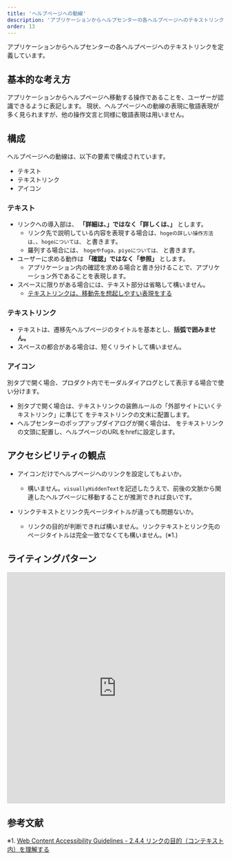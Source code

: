 ```yaml
---
title: 'ヘルプページへの動線'
description: 'アプリケーションからヘルプセンターの各ヘルプページへのテキストリンクを定義しています。'
order: 13
---
```



アプリケーションからヘルプセンターの各ヘルプページへのテキストリンクを定義しています。

## 基本的な考え方
<!--{方針や原則があれば書きます。概要的な説明はなるべくここには書きません。}-->
アプリケーションからヘルプページへ移動する操作であることを、ユーザーが認識できるように表記します。
現状、ヘルプページへの動線の表現に敬語表現が多く見られますが、他の操作文言と同様に敬語表現は用いません。

## 構成
<!--{対象を構成する要素があれば説明を書くところです。テンプレは以下。}-->
ヘルプページへの動線は、以下の要素で構成されています。
- テキスト
- テキストリンク
- アイコン
<!--{画像やComponentPreviewがあれば}-->

### テキスト
- リンクへの導入部は、 **「詳細は、」ではなく「詳しくは、」** とします。
    - リンク先で説明している内容を表現する場合は、`hogeの詳しい操作方法は、`、`hogeについては、` と書きます。
    - 羅列する場合には、 `hogeやfuga、piyoについては、` と書きます。
- ユーザーに求める動作は **「確認」ではなく「参照」** とします。
    - アプリケーション内の確認を求める場合と書き分けることで、アプリケーション外であることを表現します。
- スペースに限りがある場合には、テキスト部分は省略して構いません。
    - [テキストリンクは、移動先を想起しやすい表現をする](../../../products/contents/app-writing/#recQWQ2jV7NYgnzky-0)

### テキストリンク
- テキストは、遷移先ヘルプページのタイトルを基本とし、**括弧で囲みません。**
- スペースの都合がある場合は、短くリライトして構いません。

### アイコン
別タブで開く場合、プロダクト内でモーダルダイアログとして表示する場合で使い分けます。
- 別タブで開く場合は、テキストリンクの装飾ルールの「外部サイトにいくテキストリンク」に準じて <FaExternalLinkAltIcon visuallyHiddenText="新規ウィンドウ" color="#0071C1" size={16} /> をテキストリンクの文末に配置します。
- ヘルプセンターのポップアップダイアログが開く場合は、 <FaQuestionCircleIcon visuallyHiddenText="ヘルプセンター" color="#0071C1" size={16} /> をテキストリンクの文頭に配置し、ヘルプページのURLをhrefに設定します。

## アクセシビリティの観点
- <FaQuestionCircleIcon visuallyHiddenText="FaQuestionCircleIcon" color="#0071C1" size={16} /> アイコンだけでヘルプページへのリンクを設定してもよいか。

    - 構いません。`visuallyHiddenText`を記述したうえで、前後の文脈から関連したヘルプページに移動することが推測できれば良いです。
- リンクテキストとリンク先ページタイトルが違っても問題ないか。
    - リンクの目的が判断できれば構いません。リンクテキストとリンク先のページタイトルは完全一致でなくても構いません。(※1.)

## ライティングパターン
<iframe class="airtable-embed" src="https://airtable.com/embed/shr0uo6clqu2YkINO?backgroundColor=teal&viewControls=on" frameborder="0" width="100%" height="533" style="background: transparent; border: 1px solid #ccc;"></iframe>



## 参考文献
※1. [Web Content Accessibility Guidelines - 2.4.4 リンクの目的（コンテキスト内）を理解する](https://waic.jp/docs/UNDERSTANDING-WCAG20/navigation-mechanisms-refs.html)
